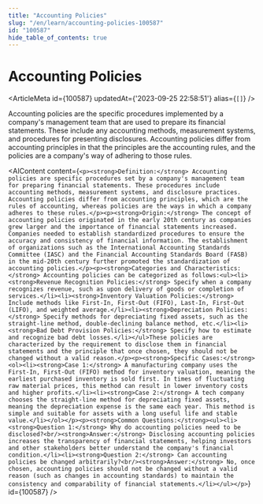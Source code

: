 ```yaml
---
title: "Accounting Policies"
slug: "/en/learn/accounting-policies-100587"
id: "100587"
hide_table_of_contents: true
---
```



# Accounting Policies

<ArticleMeta id={100587} updatedAt={'2023-09-25 22:58:51'} alias={`[]`} />
<div className='border-solid border-b border-t-0 my-4 border-[var(--ifm-color-gray-300)]' />

Accounting policies are the specific procedures implemented by a company's management team that are used to prepare its financial statements. These include any accounting methods, measurement systems, and procedures for presenting disclosures. Accounting policies differ from accounting principles in that the principles are the accounting rules, and the policies are a company's way of adhering to those rules.

<AIContent content={`<p><strong>Definition:</strong> Accounting policies are specific procedures set by a company's management team for preparing financial statements. These procedures include accounting methods, measurement systems, and disclosure practices. Accounting policies differ from accounting principles, which are the rules of accounting, whereas policies are the ways in which a company adheres to these rules.</p><p><strong>Origin:</strong> The concept of accounting policies originated in the early 20th century as companies grew larger and the importance of financial statements increased. Companies needed to establish standardized procedures to ensure the accuracy and consistency of financial information. The establishment of organizations such as the International Accounting Standards Committee (IASC) and the Financial Accounting Standards Board (FASB) in the mid-20th century further promoted the standardization of accounting policies.</p><p><strong>Categories and Characteristics:</strong> Accounting policies can be categorized as follows:<ul><li><strong>Revenue Recognition Policies:</strong> Specify when a company recognizes revenue, such as upon delivery of goods or completion of services.</li><li><strong>Inventory Valuation Policies:</strong> Include methods like First-In, First-Out (FIFO), Last-In, First-Out (LIFO), and weighted average.</li><li><strong>Depreciation Policies:</strong> Specify methods for depreciating fixed assets, such as the straight-line method, double-declining balance method, etc.</li><li><strong>Bad Debt Provision Policies:</strong> Specify how to estimate and recognize bad debt losses.</li></ul>These policies are characterized by the requirement to disclose them in financial statements and the principle that once chosen, they should not be changed without a valid reason.</p><p><strong>Specific Cases:</strong><ol><li><strong>Case 1:</strong> A manufacturing company uses the First-In, First-Out (FIFO) method for inventory valuation, meaning the earliest purchased inventory is sold first. In times of fluctuating raw material prices, this method can result in lower inventory costs and higher profits.</li><li><strong>Case 2:</strong> A tech company chooses the straight-line method for depreciating fixed assets, meaning the depreciation expense is the same each year. This method is simple and suitable for assets with a long useful life and stable value.</li></ol></p><p><strong>Common Questions:</strong><ul><li><strong>Question 1:</strong> Why do accounting policies need to be disclosed?<br/><strong>Answer:</strong> Disclosing accounting policies increases the transparency of financial statements, helping investors and other stakeholders better understand the company's financial condition.</li><li><strong>Question 2:</strong> Can accounting policies be changed arbitrarily?<br/><strong>Answer:</strong> No, once chosen, accounting policies should not be changed without a valid reason (such as changes in accounting standards) to maintain the consistency and comparability of financial statements.</li></ul></p>`} id={100587} />
